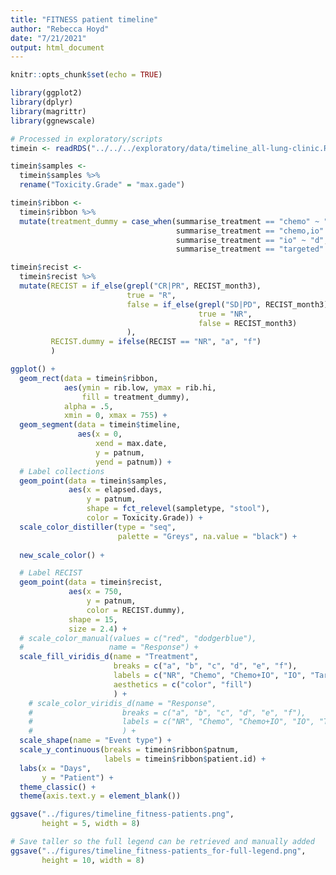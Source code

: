 ```yaml
---
title: "FITNESS patient timeline"
author: "Rebecca Hoyd"
date: "7/21/2021"
output: html_document
---
```


```r
knitr::opts_chunk$set(echo = TRUE)

library(ggplot2) 
library(dplyr)
library(magrittr)
library(ggnewscale)
```

```r
# Processed in exploratory/scripts
timein <- readRDS("../../../exploratory/data/timeline_all-lung-clinic.RDS")
```

```r
timein$samples <- 
  timein$samples %>%
  rename("Toxicity.Grade" = "max.gade") 

timein$ribbon <- 
  timein$ribbon %>%
  mutate(treatment_dummy = case_when(summarise_treatment == "chemo" ~ "b",
                                     summarise_treatment == "chemo,io" ~ "c",
                                     summarise_treatment == "io" ~ "d",
                                     summarise_treatment == "targeted" ~ "e"))

timein$recist <- 
  timein$recist %>%
  mutate(RECIST = if_else(grepl("CR|PR", RECIST_month3),
                          true = "R",
                          false = if_else(grepl("SD|PD", RECIST_month3),
                                          true = "NR",
                                          false = RECIST_month3)
                          ),
         RECIST.dummy = ifelse(RECIST == "NR", "a", "f")
         )

ggplot() +
  geom_rect(data = timein$ribbon,
            aes(ymin = rib.low, ymax = rib.hi,
                fill = treatment_dummy),
            alpha = .5,
            xmin = 0, xmax = 755) +
  geom_segment(data = timein$timeline, 
               aes(x = 0,
                   xend = max.date, 
                   y = patnum,
                   yend = patnum)) +
  # Label collections
  geom_point(data = timein$samples, 
             aes(x = elapsed.days,
                 y = patnum,
                 shape = fct_relevel(sampletype, "stool"),
                 color = Toxicity.Grade)) +
  scale_color_distiller(type = "seq",
                        palette = "Greys", na.value = "black") +
 
  new_scale_color() +

  # Label RECIST 
  geom_point(data = timein$recist,
             aes(x = 750,
                 y = patnum,
                 color = RECIST.dummy),
             shape = 15,
             size = 2.4) +
  # scale_color_manual(values = c("red", "dodgerblue"),
  #                   name = "Response") +
  scale_fill_viridis_d(name = "Treatment", 
                       breaks = c("a", "b", "c", "d", "e", "f"),
                       labels = c("NR", "Chemo", "Chemo+IO", "IO", "Targeted", "R"),
                       aesthetics = c("color", "fill")
                       ) +
    # scale_color_viridis_d(name = "Response", 
    #                    breaks = c("a", "b", "c", "d", "e", "f"),
    #                    labels = c("NR", "Chemo", "Chemo+IO", "IO", "Targeted", "R") 
    #                    ) +
  scale_shape(name = "Event type") +
  scale_y_continuous(breaks = timein$ribbon$patnum, 
                     labels = timein$ribbon$patient.id) +
  labs(x = "Days", 
       y = "Patient") +
  theme_classic() +
  theme(axis.text.y = element_blank())

ggsave("../figures/timeline_fitness-patients.png",
       height = 5, width = 8)

# Save taller so the full legend can be retrieved and manually added
ggsave("../figures/timeline_fitness-patients_for-full-legend.png",
       height = 10, width = 8)
```

